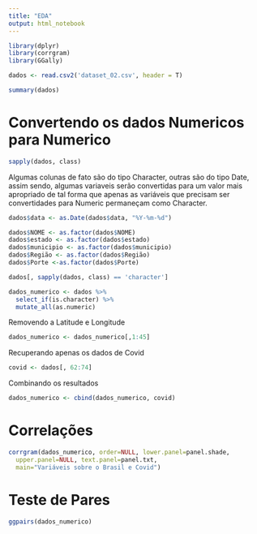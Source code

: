 ```yaml
---
title: "EDA"
output: html_notebook
---
```


```r
library(dplyr)
library(corrgram)
library(GGally)
```

```r
dados <- read.csv2('dataset_02.csv', header = T)
```

```r
summary(dados)
```

# Convertendo os dados Numericos para Numerico

```r
sapply(dados, class)
```

Algumas colunas de fato são do tipo Character, outras são do tipo Date, assim sendo, algumas variaveis serão convertidas para um valor mais apropriado de tal forma que apenas as variáveis que precisam ser convertidades para Numeric permaneçam como Character.

```r
dados$data <- as.Date(dados$data, "%Y-%m-%d")

dados$NOME <- as.factor(dados$NOME)
dados$estado <- as.factor(dados$estado)
dados$municipio <- as.factor(dados$municipio)
dados$Região <- as.factor(dados$Região)
dados$Porte <-as.factor(dados$Porte)
```


```r
dados[, sapply(dados, class) == 'character']
```
```r
dados_numerico <- dados %>%
  select_if(is.character) %>%
  mutate_all(as.numeric)
```

Removendo a Latitude e Longitude

```r
dados_numerico <- dados_numerico[,1:45]
```

Recuperando apenas os dados de Covid 

```r
covid <- dados[, 62:74]
```

Combinando os resultados

```r
dados_numerico <- cbind(dados_numerico, covid)
```


# Correlações

```r
corrgram(dados_numerico, order=NULL, lower.panel=panel.shade,
  upper.panel=NULL, text.panel=panel.txt,
  main="Variáveis sobre o Brasil e Covid")
```



# Teste de Pares

```r
ggpairs(dados_numerico)
```

